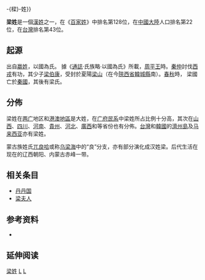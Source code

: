 {{distinguish|樑姓{{!}}-{樑}-姓}}
{{姓氏
|姓氏=梁
|拼音=Liáng
|中国大陆=Liang
|台湾=國語:Liang<br />臺語:Niû<br />客語:Liong 
|香港=Leung
|澳门=Leong
|新加坡=
|马来西亚=Liang/Leong/Liong/Neo/Neoh/Leo
|白話字=Niû
|越南=Lương
|韩国=Yang/Ryang
|反切=
|同音字=
|堂号=
|郡望=[[安定郡|安定郡]]
}}

'''梁姓'''是一個[[漢姓|漢姓]]之一，在《[[百家姓|百家姓]]》中排名第128位，在[[中國大陸|中國大陸]]人口排名第22位，在[[台灣|台灣]]排名第43位。

==起源==
出自[[嬴姓|嬴姓]]，以國為氏。 據《[[通誌|通誌]]·氏族略·以國為氏》所載，[[周平王|周平王]]時。[[秦仲|秦仲]]討伐[[西戎|西戎]]有功，其少子[[梁伯康|梁伯康]]，受封於夏陽[[梁山|梁山]]（在今[[陝西省|陝西省]][[韓城縣|韓城縣]]南）。[[春秋时期|春秋]]時， 梁國亡於[[秦國|秦國]]，其後有梁氏。

==分佈==
梁姓在[[两广|两广]]地区和[[港澳地區|港澳地區]]是大姓，在[[广府民系|广府民系]]中梁姓所占比例十分高，其次在[[山西|山西]]、[[四川|四川]]、[[河南|河南]]、[[貴州|貴州]]、[[河北|河北]]、[[廣西|廣西]]和等省份也有分佈。[[台灣|台灣]]和[[韓國|韓國]]的[[濟州島|濟州島]]及[[马来西亚|马来西亚]]亦有梁姓。

蒙古族姓氏[[兀良哈|兀良哈]]或称[[乌梁海|乌梁海]]中的“良”分支，亦有部分演化成汉姓梁。后代生活在现在的辽西朝阳、内蒙古赤峰一带。

==相关条目==
*[[丹丹国|丹丹国]]
*[[梁夫人|梁夫人]]

==参考资料 ==
*{{Cite wikisource|title=百家姓}}

== 延伸阅读 ==
{{Wikisource further reading}}
{{中國首一百個姓氏}}
{{台灣首一百個姓氏}}

[[Category:梁姓|]]
[[Category:漢姓|L]]
[[Category:國名姓氏|L]]